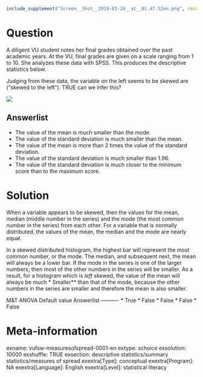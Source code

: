 ```r
include_supplement("Screen__Shot__2019-03-24__at__01.47.52en.png", recursive = TRUE)
```

Question
========
A diligent VU student notes her final grades obtained over the past academic years. At the VU, final grades are given on a scale ranging from 1 to 10. She analyzes these data with SPSS. This produces the descriptive statistics below.  
  
  
Judging from these data, the variable on the left seems to be skewed are ("skewed to the left"). TRUE can we infer this?   
  
![](Screen__Shot__2019-03-24__at__01.47.52en.png)

Answerlist
----------
* The value of the mean is much smaller than the mode.
* The value of the standard deviation is much smaller than the mean.
* The value of the mean is more than 2 times the value of the standard deviation.
* The value of the standard deviation is much smaller than 1.96.
* The value of the standard deviation is much closer to the minimum score than to the maximum score.

Solution
========

When a variable appears to be skewed, then the values for the mean, median (middle number in the series) and the mode (the most common number in the series) from each other. For a variable that is normally distributed, the values of the mean, the median and the mode are nearly equal.  
  
In a skewed distributed histogram, the highest bar will represent the most common number, or the mode. The median, and subsequent next, the mean will always be a lower bar. If the mode in the series is one of the larger numbers, then most of the other numbers in the series will be smaller. As a result, for a histogram which is *left* skewed, the value of the mean will always be much
* Smaller** than that of the mode, because the other numbers in the series are smaller and therefore the mean is also smaller.

M&T ANOVA Default value
Answerlist
----------
* True
* False
* False
* False
* False

Meta-information
================
exname: vufsw-measuresofspread-0001-en
extype: schoice
exsolution: 10000
exshuffle: TRUE
exsection: descriptive statistics/summary statistics/measures of spread
exextra[Type]: conceptual
exextra[Program]: NA
exextra[Language]: English
exextra[Level]: statistical literacy

